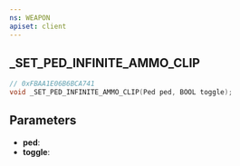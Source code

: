 ```yaml
---
ns: WEAPON
apiset: client
---
```

## _SET_PED_INFINITE_AMMO_CLIP

```c
// 0xFBAA1E06B6BCA741
void _SET_PED_INFINITE_AMMO_CLIP(Ped ped, BOOL toggle);
```


## Parameters
* **ped**:
* **toggle**: